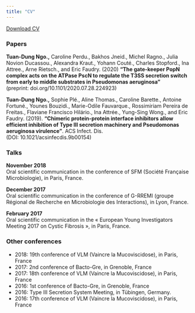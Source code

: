 ```yaml
---
title: "CV"
---
```


<a href="CV TDNgo English.pdf#" class="download" title="Download CV as PDF">Download CV</a>			

### **Papers**

**Tuan-Dung Ngo.,** Caroline Perdu., Bakhos Jneid., Michel Ragno., Julia Novion Ducassou., Alexandra Kraut., Yohann Couté., Charles Stopford., Ina Attree., Arne Rietsch., and Eric Faudry. (2020) **“The gate-keeper PopN complex acts on the ATPase PscN to regulate the T3SS secretion switch from early to middle substrates in Pseudomonas aeruginosa”** <br/>  (preprint: doi.org/10.1101/2020.07.28.224923)


**Tuan-Dung Ngo.,** Sophie Plé., Aline Thomas., Caroline Barette., Antoine Fortuné., Younes Bouzidi., Marie-Odile Fauvarque., Rossimiriam Pereira de Freitas., Flaviane Francisco Hilário., Ina Attrée., Yung-Sing Wong., and Eric Faudry. (2019). **“Chimeric protein-protein interface inhibitors allow efficient inhibition of Type III secretion machinery and Pseudomonas aeruginosa virulence”**. ACS Infect. Dis.<br/>(DOI: 10.1021/acsinfecdis.9b00154)

### **Talks**

**November 2018**<br/>
Oral scientific communication in the conference of SFM (Société Française Microbiologie), in Paris, France. 

**December 2017**<br/>
Oral scientific communication in the conference of G-RREMI (groupe Régional de Recherche en Microbiologie des Interactions), in Lyon, France.

**February 2017**<br/>
Oral scientific communication in the « European Young Investigators Meeting 2017 on Cystic Fibrosis », in Paris, France.

### **Other conferences**
* 2018: 19th conference of VLM (Vaincre la Mucoviscidose), in Paris, France
* 2017: 2nd conference of Bacto-Gre, in Grenoble, France
* 2017: 18th conference of VLM (Vaincre la Mucoviscidose), in Paris, France
* 2016: 1st conference of Bacto-Gre, in Grenoble, France
* 2016: Type III Secretion System Meeting, in Tübingen, Germany.
* 2016: 17th conference of VLM (Vaincre la Mucoviscidose), in Paris, France